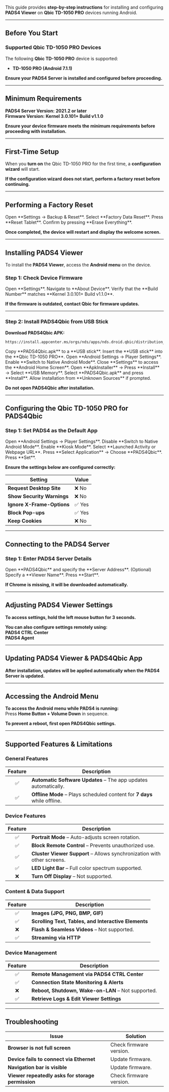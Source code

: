 This guide provides **step-by-step instructions** for installing and configuring **PADS4 Viewer** on **Qbic TD-1050 PRO** devices running Android.  

---

## **Before You Start**  

### **Supported Qbic TD-1050 PRO Devices**  

The following **Qbic TD-1050 PRO** device is supported:  

- **TD-1050 PRO (Android 7.1.1)**  

**Ensure your PADS4 Server is installed and configured before proceeding.**  

---

## **Minimum Requirements**  

**PADS4 Server Version:** **2021.2 or later**  
**Firmware Version:** **Kernel 3.0.101+ Build v1.1.0**  

**Ensure your device firmware meets the minimum requirements before proceeding with installation.**  

---

## **First-Time Setup**  

When you **turn on** the Qbic TD-1050 PRO for the first time, a **configuration wizard** will start.  

**If the configuration wizard does not start, perform a factory reset before continuing.**  

---

## **Performing a Factory Reset**  

<Steps>  
  <Step title="Step One">  
    Open **Settings → Backup & Reset**.  
  </Step>  
  <Step title="Step Two">  
    Select **Factory Data Reset**.  
  </Step>  
  <Step title="Step Three">  
    Press **Reset Tablet**.  
  </Step>  
  <Step title="Step Four">  
    Confirm by pressing **Erase Everything**.  
  </Step>  
</Steps>  

**Once completed, the device will restart and display the welcome screen.**  

---

## **Installing PADS4 Viewer**  

To install the **PADS4 Viewer**, access the **Android menu** on the device.  

### **Step 1: Check Device Firmware**  

<Steps>  
  <Step title="Step One">  
    Open **Settings**.  
  </Step>  
  <Step title="Step Two">  
    Navigate to **About Device**.  
  </Step>  
  <Step title="Step Three">  
    Verify that the **Build Number** matches **Kernel 3.0.101+ Build v1.1.0**.  
  </Step>  
</Steps>  

**If the firmware is outdated, contact Qbic for firmware updates.**  

---

### **Step 2: Install PADS4Qbic from USB Stick**  

**Download PADS4Qbic APK:**  
```
https://install.appcenter.ms/orgs/nds/apps/nds.droid.qbic/distribution_groups/public
```  

<Steps>  
  <Step title="Step One">  
    Copy **PADS4Qbic.apk** to a **USB stick**.  
  </Step>  
  <Step title="Step Two">  
    Insert the **USB stick** into the **Qbic TD-1050 PRO**.  
  </Step>  
  <Step title="Step Three">  
    Open **Android Settings → Player Settings**.  
  </Step>  
  <Step title="Step Four">  
    Enable **Switch to Native Android Mode**.  
  </Step>  
  <Step title="Step Five">  
    Close **Settings** to access the **Android Home Screen**.  
  </Step>  
  <Step title="Step Six">  
    Open **ApkInstaller** → Press **Install** → Select **USB Memory**.  
  </Step>  
  <Step title="Step Seven">  
    Select **PADS4Qbic.apk** and press **Install**.  
  </Step>  
  <Step title="Step Eight">  
    Allow installation from **Unknown Sources** if prompted.  
  </Step>  
</Steps>  

**Do not open PADS4Qbic after installation.**  

---

## **Configuring the Qbic TD-1050 PRO for PADS4Qbic**  

### **Step 1: Set PADS4 as the Default App**  

<Steps>  
  <Step title="Step One">  
    Open **Android Settings → Player Settings**.  
  </Step>  
  <Step title="Step Two">  
    Disable **Switch to Native Android Mode**.  
  </Step>  
  <Step title="Step Three">  
    Enable **Kiosk Mode**.  
  </Step>  
  <Step title="Step Four">  
    Select **Launched Activity or Webpage URL**.  
  </Step>  
  <Step title="Step Five">  
    Press **Select Application** → Choose **PADS4Qbic**.  
  </Step>  
  <Step title="Step Six">  
    Press **Set**.  
  </Step>  
</Steps>  

**Ensure the settings below are configured correctly:**  

| **Setting** | **Value** |  
|------------|---------|  
| **Request Desktop Site** | ❌ No |  
| **Show Security Warnings** | ❌ No |  
| **Ignore X-Frame-Options** | ✅ Yes |  
| **Block Pop-ups** | ✅ Yes |  
| **Keep Cookies** | ❌ No |  

---

## **Connecting to the PADS4 Server**  

### **Step 1: Enter PADS4 Server Details**  

<Steps>  
  <Step title="Step One">  
    Open **PADS4Qbic** and specify the **Server Address**.  
  </Step>  
  <Step title="Step Two">  
    (Optional) Specify a **Viewer Name**.  
  </Step>  
  <Step title="Step Three">  
    Press **Start**.  
  </Step>  
</Steps>  

**If Chrome is missing, it will be downloaded automatically.**  

---

## **Adjusting PADS4 Viewer Settings**  

**To access settings, hold the left mouse button for 3 seconds.**  

**You can also configure settings remotely using:**  
**PADS4 CTRL Center**  
**PADS4 Agent**  

---

## **Updating PADS4 Viewer & PADS4Qbic App**  

**After installation, updates will be applied automatically when the PADS4 Server is updated.**  

---

## **Accessing the Android Menu**  

**To access the Android menu while PADS4 is running:**  
Press **Home Button + Volume Down** in sequence.  

**To prevent a reboot, first open PADS4Qbic settings.**  

---

## **Supported Features & Limitations**  

### **General Features**  

| Feature | Description |  
|:------:|------------|  
| ✅ | **Automatic Software Updates** – The app updates automatically. |  
| ✅ | **Offline Mode** – Plays scheduled content for **7 days** while offline. |  

### **Device Features**  

| Feature | Description |  
|:------:|------------|  
| ✅ | **Portrait Mode** – Auto-adjusts screen rotation. |  
| ✅ | **Block Remote Control** – Prevents unauthorized use. |  
| ✅ | **Cluster Viewer Support** – Allows synchronization with other screens. |  
| ✅ | **LED Light Bar** – Full color spectrum supported. |  
| ❌ | **Turn Off Display** – Not supported. |  

### **Content & Data Support**  

| Feature | Description |  
|:------:|------------|  
| ✅ | **Images (JPG, PNG, BMP, GIF)** |  
| ✅ | **Scrolling Text, Tables, and Interactive Elements** |  
| ❌ | **Flash & Seamless Videos** – Not supported. |  
| ✅ | **Streaming via HTTP** |  

### **Device Management**  

| Feature | Description |  
|:------:|------------|  
| ✅ | **Remote Management via PADS4 CTRL Center** |  
| ✅ | **Connection State Monitoring & Alerts** |  
| ❌ | **Reboot, Shutdown, Wake-on-LAN** – Not supported. |  
| ✅ | **Retrieve Logs & Edit Viewer Settings** |  

---

## **Troubleshooting**  

| **Issue** | **Solution** |  
|----------|------------|  
| **Browser is not full screen** | Check firmware version. |  
| **Device fails to connect via Ethernet** | Update firmware. |  
| **Navigation bar is visible** | Update firmware. |  
| **Viewer repeatedly asks for storage permission** | Check firmware version. |  
